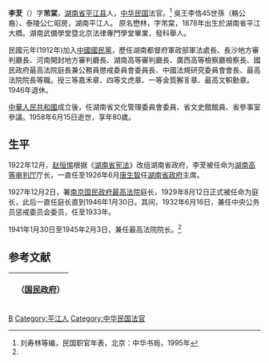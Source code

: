 '''李茇'''（{{bd|1878年||1958年|6月15日|}}）字'''芾棠'''，[[湖南省|湖南省]][[平江县|平江县]]人，[[中华民国|中华民国]]法官。<ref name=liu>刘寿林等编，民国职官年表，北京：中华书局，1995年</ref>
吳王李恪45世孫（輅公裔）、泰陵公仁昭房，湖南平江人。 原名懋林，字芾棠，1878年出生於湖南省平江大橋。湖南武備學堂暨北京法律專門學堂畢業，發科舉人。<p>民國元年(1912年)加入[[中國國民黨|中國國民黨]]，歷任湖南都督府軍政部軍法處長、長沙地方審判廳長、河南開封地方審判廳長、湖南高等審判廳長、廣西高等檢察廳檢察長、國民政府最高法院庭長兼公務員懲戒委員會委員長、中國法規研究委員會會長、最高法院院長等職。授三等嘉禾章、四等文虎章、一等金質獬豸章、最高文軹勳章。1946年退休。<p>
[[中華人民共和國|中華人民共和國]]成立後，任湖南省文化管理委員會委員、省文史館館員、省參事室參議。1958年6月15日逝世，享年80歲。

==生平==
1922年12月，[[赵恒惕|赵恒惕]]根据《[[湖南省宪法|湖南省宪法]]》改组湖南省政府，李茇被任命为[[湖南高等审判厅|湖南高等审判厅]]厅长，一直任至1926年6月[[唐生智|唐生智]]任[[湖南省政府|湖南省政府]]主席。<p>1927年12月2日，署[[南京国民政府|南京国民政府]][[中华民国最高法院|最高法院]]庭长，1929年8月12日正式被任命为庭长，此后一直任庭长直到1946年1月30日。其间，1932年6月16日，兼任中央公务员惩戒委员会委员，任至1933年。<p>1941年1月30日至1945年2月3日，兼任最高法院院长。<ref name=liu/>

==参考文献==
{{reflist}}

{| class="wikitable" style="margin:0 auto"
|- 
!　{{CHN1928}}（[[国民政府|国民政府]]）
{{先代次代|[[中华民国最高法院|最高法院院長]]|<small>1941年1月30日—1945年2月3日</small>|[[焦易堂|焦易堂]]|[[夏勤|夏勤]]}}
|}

{{DEFAULTSORT:Li李}}
[[Category:李姓|B]]
[[Category:平江人|Category:平江人]]
[[Category:中华民国法官|Category:中华民国法官]]